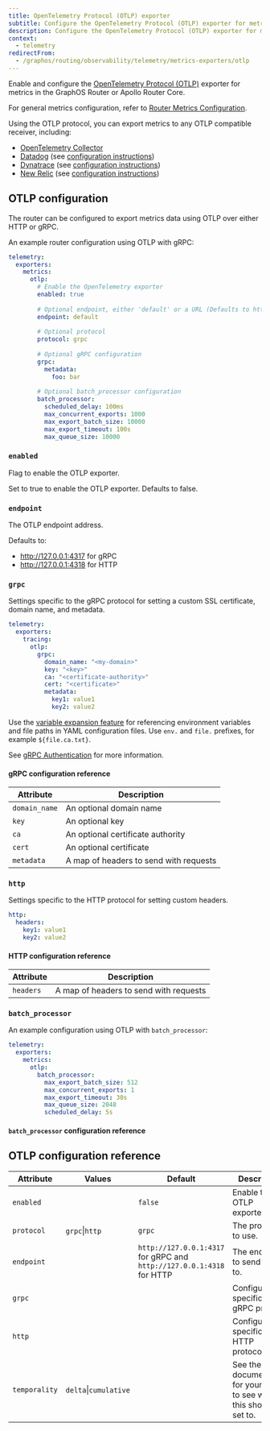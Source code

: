 ```yaml
---
title: OpenTelemetry Protocol (OTLP) exporter
subtitle: Configure the OpenTelemetry Protocol (OTLP) exporter for metrics
description: Configure the OpenTelemetry Protocol (OTLP) exporter for metrics in the Apollo GraphOS Router or Apollo Router Core.
context:
  - telemetry
redirectFrom:
  - /graphos/routing/observability/telemetry/metrics-exporters/otlp
---
```


Enable and configure the [OpenTelemetry Protocol (OTLP)](https://www.opentelemetry.io/) exporter for metrics in the GraphOS Router or Apollo Router Core.

For general metrics configuration, refer to [Router Metrics Configuration](/router/configuration/telemetry/exporters/metrics/overview).

Using the OTLP protocol, you can export metrics to any OTLP compatible receiver, including:

* [OpenTelemetry Collector](https://opentelemetry.io/docs/collector/)
* [Datadog](https://www.datadoghq.com/) (see [configuration instructions](/router/configuration/telemetry/exporters/metrics/datadog))
* [Dynatrace](https://www.dynatrace.com/) (see [configuration instructions](/router/configuration/telemetry/exporters/metrics/dynatrace))
* [New Relic](https://www.newrelic.com/) (see [configuration instructions](/router/configuration/telemetry/exporters/metrics/new-relic))

## OTLP configuration

The router can be configured to export metrics data using OTLP over either HTTP or gRPC.

An example router configuration using OTLP with gRPC:

```yaml title="router.yaml"
telemetry:
  exporters:
    metrics:
      otlp:
        # Enable the OpenTelemetry exporter
        enabled: true
  
        # Optional endpoint, either 'default' or a URL (Defaults to http://127.0.0.1:4317 for gRPC and http://127.0.0.1:4318 for HTTP)
        endpoint: default
  
        # Optional protocol
        protocol: grpc
  
        # Optional gRPC configuration
        grpc:
          metadata:
            foo: bar
  
        # Optional batch_processor configuration
        batch_processor:
          scheduled_delay: 100ms
          max_concurrent_exports: 1000
          max_export_batch_size: 10000
          max_export_timeout: 100s
          max_queue_size: 10000
```

### `enabled`

Flag to enable the OTLP exporter.

Set to true to enable the OTLP exporter. Defaults to false.

### `endpoint`

The OTLP endpoint address.

Defaults to:
* http://127.0.0.1:4317 for gRPC
* http://127.0.0.1:4318 for HTTP

### `grpc`

Settings specific to the gRPC protocol for setting a custom SSL certificate, domain name, and metadata.

```yaml
telemetry:
  exporters:
    tracing:
      otlp:
        grpc:
          domain_name: "<my-domain>"
          key: "<key>"
          ca: "<certificate-authority>"
          cert: "<certificate>"
          metadata:
            key1: value1
            key2: value2    
```

<Tip>

Use the [variable expansion feature](/router/configuration/overview#variable-expansion) for referencing environment variables and file paths in YAML configuration files. Use `env.` and `file.` prefixes, for example `${file.ca.txt}`.

</Tip>

See [gRPC Authentication](https://grpc.io/docs/guides/auth/) for more information.

#### gRPC configuration reference

| Attribute     | Description                            |
|---------------|----------------------------------------|
| `domain_name` | An optional domain name                |
| `key`         | An optional key                        |
| `ca`          | An optional certificate authority      |
| `cert`        | An optional certificate                |
| `metadata`    | A map of headers to send with requests |


### `http`

Settings specific to the HTTP protocol for setting custom headers.

```yaml
http:
  headers:
    key1: value1
    key2: value2    
```

#### HTTP configuration reference

| Attribute | Description                            |
|-----------|----------------------------------------|
| `headers` | A map of headers to send with requests |


### `batch_processor`

<BatchProcessorPreamble />

An example configuration using OTLP with `batch_processor`:

```yaml
telemetry:
  exporters:
    metrics:
      otlp: 
        batch_processor: 
          max_export_batch_size: 512
          max_concurrent_exports: 1
          max_export_timeout: 30s 
          max_queue_size: 2048
          scheduled_delay: 5s
```

#### `batch_processor` configuration reference

<BatchProcessorRef />

## OTLP configuration reference

| Attribute       | Values                 | Default                                                               | Description                                                            |
|-----------------|------------------------|-----------------------------------------------------------------------|------------------------------------------------------------------------|
| `enabled`       |                        | `false`                                                               | Enable the OTLP exporter.                                              |
| `protocol`      | `grpc`\|`http`         | `grpc`                                                                | The protocol to use.                                              |
| `endpoint`      |                        | `http://127.0.0.1:4317` for gRPC and `http://127.0.0.1:4318` for HTTP | The endpoint to send spans to.                                         |
| `grpc`          |                        |                                                                       | Configuration specific to gRPC protocol.                               |
| `http`          |                        |                                                                       | Configuration specific to HTTP protocol.                               |
| `temporality`   | `delta`\|`cumulative`  |                                                                       | See the documentation for your APM to see what this should be set to.  |
